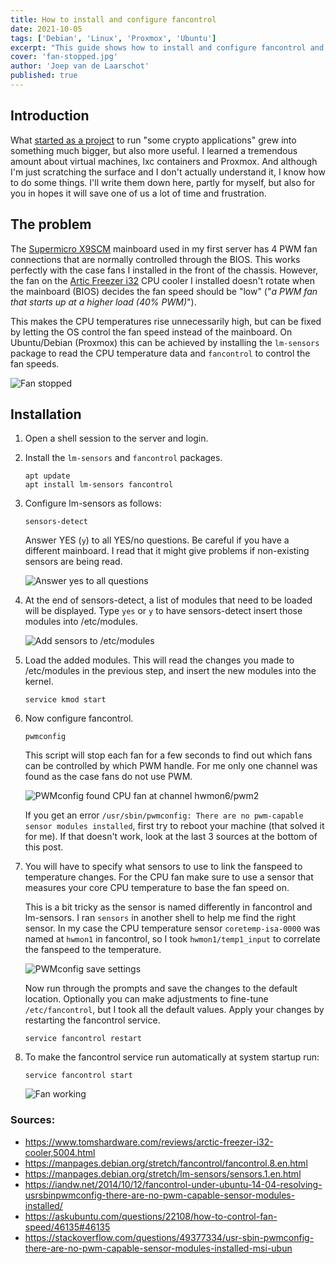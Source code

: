 ```yaml
---
title: How to install and configure fancontrol
date: 2021-10-05
tags: ['Debian', 'Linux', 'Proxmox', 'Ubuntu']
excerpt: "This guide shows how to install and configure fancontrol and lm-sensors to control the fan speeds of your server."
cover: 'fan-stopped.jpg'
author: 'Joep van de Laarschot'
published: true
---
```


## Introduction

What [started as a project](https://blog.joeplaa.com/building-a-proxmox-cluster/) to run "some crypto applications" grew into something much bigger, but also more useful. I learned a tremendous amount about virtual machines, lxc containers and Proxmox. And although I'm just scratching the surface and I don't actually understand it, I know how to do some things. I'll write them down here, partly for myself, but also for you in hopes it will save one of us a lot of time and frustration.

## The problem

The [Supermicro X9SCM](https://www.supermicro.com/products/motherboard/xeon/c202_c204/x9scm-f.cfm) mainboard used in my first server has 4 PWM fan connections that are normally controlled through the BIOS. This works perfectly with the case fans I installed in the front of the chassis. However, the fan on the [Artic Freezer i32](https://www.amazon.com/ARCTIC-Freezer-i32-Controller-Technology/dp/B0119SJ3L8) CPU cooler I installed doesn't rotate when the mainboard (BIOS) decides the fan speed should be "low" ("*a PWM fan that starts up at a higher load (40% PWM)*").

This makes the CPU temperatures rise unnecessarily high, but can be fixed by letting the OS control the fan speed instead of the mainboard. On Ubuntu/Debian (Proxmox) this can be achieved by installing the `lm-sensors` package to read the CPU temperature data and `fancontrol` to control the fan speeds.

![Fan stopped](fan-stopped.jpg)

## Installation

1. Open a shell session to the server and login.

2. Install the `lm-sensors` and `fancontrol` packages.

    ```shellsession
    apt update
    apt install lm-sensors fancontrol
    ```

3. Configure lm-sensors as follows:

    ```shellsession
    sensors-detect
    ```

    Answer YES (`y`) to all YES/no questions. Be careful if you have a different mainboard. I read that it might give problems if non-existing sensors are being read.

    ![Answer yes to all questions](sensors-detect-yes-no.png)

4. At the end of sensors-detect, a list of modules that need to be loaded will be displayed. Type `yes` or `y` to have sensors-detect insert those modules into /etc/modules.

    ![Add sensors to /etc/modules](sensors-detect-modules-yes.png)

5. Load the added modules. This will read the changes you made to /etc/modules in the previous step, and insert the new modules into the kernel.

    ```shellsession
    service kmod start
    ```

6. Now configure fancontrol.

    ```shellsession
    pwmconfig
    ```

    This script will stop each fan for a few seconds to find out which fans can be controlled by which PWM handle. For me only one channel was found as the case fans do not use PWM.

    ![PWMconfig found CPU fan at channel hwmon6/pwm2](pwmconfig.png)

    <Alert type='error'>
        If you get an error <code>/usr/sbin/pwmconfig: There are no pwm-capable sensor modules installed</code>, first try to reboot your machine (that solved it for me). If that doesn't work, look at the last 3 sources at the bottom of this post.
    </Alert>

7. You will have to specify what sensors to use to link the fanspeed to temperature changes. For the CPU fan make sure to use a sensor that measures your core CPU temperature to base the fan speed on.

    This is a bit tricky as the sensor is named differently in fancontrol and lm-sensors. I ran `sensors` in another shell to help me find the right sensor. In my case the CPU temperature sensor `coretemp-isa-0000` was named at `hwmon1` in fancontrol, so I took `hwmon1/temp1_input` to correlate the fanspeed to the temperature.

    ![PWMconfig save settings](pwmconfig-save-settings.png)

    Now run through the prompts and save the changes to the default location. Optionally you can make adjustments to fine-tune `/etc/fancontrol`, but I took all the default values. Apply your changes by restarting the fancontrol service.

    ```shellsession
    service fancontrol restart
    ```

8. To make the fancontrol service run automatically at system startup run:

    ```shellsession
    service fancontrol start
    ```

    ![Fan working](fan-working.jpg)

<Alert type='info'>
    <h3 class='mt-1'>Sources:</h3>

* <https://www.tomshardware.com/reviews/arctic-freezer-i32-cooler,5004.html>
* <https://manpages.debian.org/stretch/fancontrol/fancontrol.8.en.html>
* <https://manpages.debian.org/stretch/lm-sensors/sensors.1.en.html>
* <https://iandw.net/2014/10/12/fancontrol-under-ubuntu-14-04-resolving-usrsbinpwmconfig-there-are-no-pwm-capable-sensor-modules-installed/>
* <https://askubuntu.com/questions/22108/how-to-control-fan-speed/46135#46135>
* <https://stackoverflow.com/questions/49377334/usr-sbin-pwmconfig-there-are-no-pwm-capable-sensor-modules-installed-msi-ubun>

</Alert>
